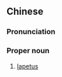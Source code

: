 {{also|土卫八}}
==Chinese==
{{zh-forms|s=土卫八}}
{{wikipedia|lang=zh}}

===Pronunciation===
{{zh-pron
|m=Tǔwèibā
|cat=pn
}}

===Proper noun===
{{zh-proper noun}}

# {{lb|zh|astronomy}} [[Iapetus]]